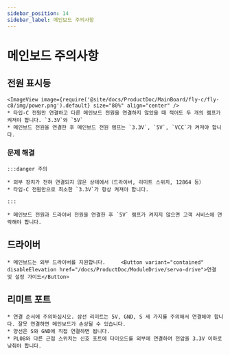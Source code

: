 ```yaml
---
sidebar_position: 14
sidebar_label: 메인보드 주의사항
---
```






# 메인보드 주의사항

## 전원 표시등
    <ImageView image={require('@site/docs/ProductDoc/MainBoard/fly-c/fly-c8/img/power.png').default} size="80%" align="center" />
    * 타입-C 전원만 연결하고 다른 메인보드 전원을 연결하지 않았을 때 적어도 두 개의 램프가 켜져야 합니다. `3.3V`와 `5V`
    * 메인보드 전원을 연결한 후 메인보드 전원 램프는 `3.3V`, `5V`, `VCC`가 켜져야 합니다.

### 문제 해결


    :::danger 주의

    * 외부 장치가 전혀 연결되지 않은 상태에서（드라이버, 리미트 스위치, 12864 등）
    * 타입-C 전원만으로 최소한 `3.3V`가 항상 켜져야 합니다.

    :::

    * 메인보드 전원과 드라이버 전원을 연결한 후 `5V` 램프가 켜지지 않으면 고객 서비스에 연락해야 합니다.

## 드라이버

    * 메인보드는 외부 드라이버를 지원합니다.     <Button variant="contained" disableElevation href="/docs/ProductDoc/ModuleDrive/servo-drive">연결 및 설정 가이드</Button>

## 리미트 포트

    * 연결 순서에 주의하십시오. 삼선 리미트는 5V, GND, S 세 가지를 주의해서 연결해야 합니다. 잘못 연결하면 메인보드가 손상될 수 있습니다.
    * 양선은 S와 GND에 직접 연결하면 됩니다.
    * PL08와 다른 근접 스위치는 신호 포트에 다이오드를 외부에 연결하여 전압을 3.3V 이하로 낮춰야 합니다.